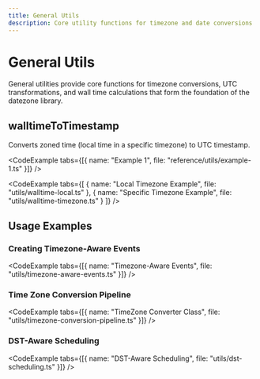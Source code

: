 ```yaml
---
title: General Utils
description: Core utility functions for timezone and date conversions
---
```




# General Utils

General utilities provide core functions for timezone conversions, UTC transformations, and wall time calculations that form the foundation of the datezone library.

## walltimeToTimestamp

Converts zoned time (local time in a specific timezone) to UTC timestamp.

<CodeExample tabs={[{ name: "Example 1", file: "reference/utils/example-1.ts" }]} />

<CodeExample tabs={[
  { name: "Local Timezone Example", file: "utils/walltime-local.ts" },
  { name: "Specific Timezone Example", file: "utils/walltime-timezone.ts" }
]} />

## Usage Examples

### Creating Timezone-Aware Events

<CodeExample tabs={[{ name: "Timezone-Aware Events", file: "utils/timezone-aware-events.ts" }]} />

### Time Zone Conversion Pipeline

<CodeExample tabs={[{ name: "TimeZone Converter Class", file: "utils/timezone-conversion-pipeline.ts" }]} />

### DST-Aware Scheduling

<CodeExample tabs={[{ name: "DST-Aware Scheduling", file: "utils/dst-scheduling.ts" }]} /> 